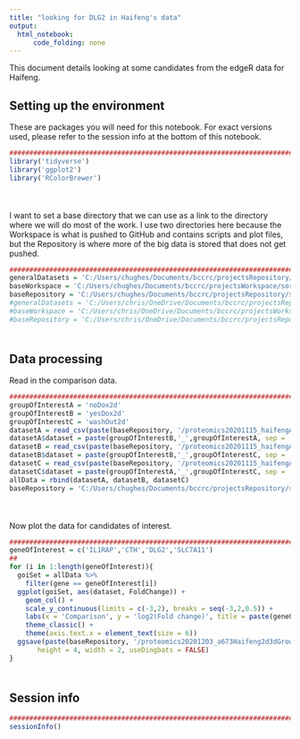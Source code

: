 ```yaml
---
title: "looking for DLG2 in Haifeng's data"
output:
  html_notebook:
      code_folding: none
---
```


This document details looking at some candidates from the edgeR data for Haifeng.

## Setting up the environment

These are packages you will need for this notebook. For exact versions used, please refer to the session info at the bottom of this notebook.

```r
##########################################################################################
library('tidyverse')
library('ggplot2')
library('RColorBrewer')
```

<div style="margin-bottom:50px;"></div>

I want to set a base directory that we can use as a link to the directory where we will do most of the work. I use two directories here because the Workspace is what is pushed to GitHub and contains scripts and plot files, but the Repository is where more of the big data is stored that does not get pushed.

```r
##########################################################################################
generalDatasets = 'C:/Users/chughes/Documents/bccrc/projectsRepository/generalDatasets'
baseWorkspace = 'C:/Users/chughes/Documents/bccrc/projectsWorkspace/sorensenLab/relatedToDlg2'
baseRepository = 'C:/Users/chughes/Documents/bccrc/projectsRepository/sorensenLab/relatedToOthers'
#generalDatasets = 'C:/Users/chris/OneDrive/Documents/bccrc/projectsRepository/generalDatasets'
#baseWorkspace = 'C:/Users/chris/OneDrive/Documents/bccrc/projectsWorkspace/sorensenLab/relatedToYbx1'
#baseRepository = 'C:/Users/chris/OneDrive/Documents/bccrc/projectsRepository/sorensenLab/relatedToYbx1'
```

<div style="margin-bottom:50px;"></div>

## Data processing

Read in the comparison data.

```r
##########################################################################################
groupOfInterestA = 'noDox2d'
groupOfInterestB = 'yesDox2d'
groupOfInterestC = 'washOut2d'
datasetA = read_csv(paste(baseRepository, '/proteomics20201115_haifengA673Dox2d3dSetA/dataset_edgerIrs_',groupOfInterestB,'-',groupOfInterestA,'.csv', sep = ''))
datasetA$dataset = paste(groupOfInterestB,'_',groupOfInterestA, sep = '')
datasetB = read_csv(paste(baseRepository, '/proteomics20201115_haifengA673Dox2d3dSetA/dataset_edgerIrs_',groupOfInterestB,'-',groupOfInterestC,'.csv', sep = ''))
datasetB$dataset = paste(groupOfInterestB,'_',groupOfInterestC, sep = '')
datasetC = read_csv(paste(baseRepository, '/proteomics20201115_haifengA673Dox2d3dSetA/dataset_edgerIrs_',groupOfInterestA,'-',groupOfInterestC,'.csv', sep = ''))
datasetC$dataset = paste(groupOfInterestA,'_',groupOfInterestC, sep = '')
allData = rbind(datasetA, datasetB, datasetC)
baseRepository = 'C:/Users/chughes/Documents/bccrc/projectsRepository/sorensenLab/relatedToDlg2'
```

<div style="margin-bottom:50px;"></div>

Now plot the data for candidates of interest.

```r
##########################################################################################
geneOfInterest = c('IL1RAP','CTH','DLG2','SLC7A11')
##
for (i in 1:length(geneOfInterest)){
  goiSet = allData %>%
    filter(gene == geneOfInterest[i])
  ggplot(goiSet, aes(dataset, FoldChange)) +
    geom_col() +
    scale_y_continuous(limits = c(-3,2), breaks = seq(-3,2,0.5)) +
    labs(x = 'Comparison', y = 'log2(Fold change)', title = paste(geneOfInterest[i],' comparison plot', sep = '')) +
    theme_classic() +
    theme(axis.text.x = element_text(size = 6))
  ggsave(paste(baseRepository, '/proteomics20201203_a673Haifeng2d3dGrowth/barplot_a673EwsFli1Comparison2d_',geneOfInterest[i],'.pdf', sep = ''),
       height = 4, width = 2, useDingbats = FALSE)
}
```



<div style="margin-bottom:50px;"></div>

## Session info

```r
##########################################################################################
sessionInfo()
```
